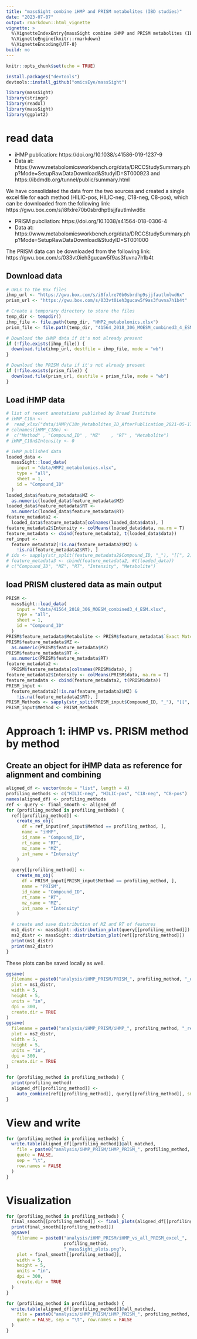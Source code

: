 ```yaml
---
title: "massSight combine iHMP and PRISM metabolites (IBD studies)"
date: "2023-07-07"
output: rmarkdown::html_vignette
vignette: >
  %\VignetteIndexEntry{massSight combine iHMP and PRISM metabolites (IBD studies)}
  %\VignetteEngine{knitr::rmarkdown}
  %\VignetteEncoding{UTF-8}
build: no
---
```



```r
knitr::opts_chunk$set(echo = TRUE)
```

```r
install.packages("devtools")
devtools::install_github("omicsEye/massSight")
```



```r
library(massSight)
library(stringr)
library(readxl)
library(massSight)
library(ggplot2)
```


# read data 

- iHMP publication: https://doi.org/10.1038/s41586-019-1237-9
- Data at: https://www.metabolomicsworkbench.org/data/DRCCStudySummary.php?Mode=SetupRawDataDownload&StudyID=ST000923 and https://ibdmdb.org/tunnel/public/summary.html

We have consolidated the data from the two sources and created a single excel file for each method (HILIC-pos, HILIC-neg, C18-neg, C8-pos), which can be downloaded from the following link: https://gwu.box.com/s/i8fxlre70b0sbrdhp9sjjfautlmlwd6x

- PRISM pubcliation: https://doi.org/10.1038/s41564-018-0306-4
- Data at: https://www.metabolomicsworkbench.org/data/DRCCStudySummary.php?Mode=SetupRawDataDownload&StudyID=ST001000

The PRISM data can be downloaded from the following link: https://gwu.box.com/s/033vt0ieh3gucaw5f9as3fuvna7h1b4t

## Download data

```r
# URLs to the Box files
ihmp_url <- "https://gwu.box.com/s/i8fxlre70b0sbrdhp9sjjfautlmlwd6x"
prism_url <- "https://gwu.box.com/s/033vt0ieh3gucaw5f9as3fuvna7h1b4t"

# Create a temporary directory to store the files
temp_dir <- tempdir()
ihmp_file <- file.path(temp_dir, "HMP2_metabolomics.xlsx")
prism_file <- file.path(temp_dir, "41564_2018_306_MOESM_combined3_4_ESM.xlsx")

# Download the iHMP data if it's not already present
if (!file.exists(ihmp_file)) {
  download.file(ihmp_url, destfile = ihmp_file, mode = "wb")
}

# Download the PRISM data if it's not already present
if (!file.exists(prism_file)) {
  download.file(prism_url, destfile = prism_file, mode = "wb")
}
```

## Load iHMP data
```r
# list of recent annotations published by Broad Institute
# iHMP_C18n <-
#  read_xlsx("data/iHMP/C18n_Metabolites_ID_AfterPublication_2021-05-17.xlsx")
# colnames(iHMP_C18n) <-
#  c("Method" , "Compound_ID" , "MZ"    , "RT" , "Metabolite")
# iHMP_C18n$Intensity <- 0

# iHMP published data
loaded_data <-
  massSight::load_data(
    input = "data/HMP2_metabolomics.xlsx",
    type = "all",
    sheet = 1,
    id = "Compound_ID"
  )
loaded_data$feature_metadata$MZ <-
  as.numeric(loaded_data$feature_metadata$MZ)
loaded_data$feature_metadata$RT <-
  as.numeric(loaded_data$feature_metadata$RT)
feature_metadata2 <-
  loaded_data$feature_metadata[colnames(loaded_data$data), ]
feature_metadata2$Intensity <- colMeans(loaded_data$data, na.rm = T)
feature_metadata <- cbind(feature_metadata2, t(loaded_data$data))
ref_input <-
  feature_metadata2[!is.na(feature_metadata2$MZ) &
    !is.na(feature_metadata2$RT), ]
# ids <- sapply(str_split(feature_metadata2$Compound_ID, "_"), "[[", 2)
# feature_metadata3 <- cbind(feature_metadata2, #t(loaded_data))
# c("Compound_ID", "MZ", "RT", "Intensity", "Metabolite")
```


## load PRISM clustered data as main output 

```r
PRISM <-
  massSight::load_data(
    input = "data/41564_2018_306_MOESM_combined3_4_ESM.xlsx",
    type = "all",
    sheet = 1,
    id = "Compound_ID"
  )
PRISM$feature_metadata$Metabolite <- PRISM$feature_metadata$`Exact Match to Standard (* = isomer family)`
PRISM$feature_metadata$MZ <-
  as.numeric(PRISM$feature_metadata$MZ)
PRISM$feature_metadata$RT <-
  as.numeric(PRISM$feature_metadata$RT)
feature_metadata2 <-
  PRISM$feature_metadata[colnames(PRISM$data), ]
feature_metadata2$Intensity <- colMeans(PRISM$data, na.rm = T)
feature_metadata <- cbind(feature_metadata2, t(PRISM$data))
PRISM_input <-
  feature_metadata2[!is.na(feature_metadata2$MZ) &
    !is.na(feature_metadata2$RT), ]
PRISM_Methods <- sapply(str_split(PRISM_input$Compound_ID, "_"), "[[", 1)
PRISM_input$Method <- PRISM_Methods
```
# Approach 1: iHMP vs. PRISM method by method


## Create an object for iHMP data as reference for alignment and combining 

```r
aligned_df <- vector(mode = "list", length = 4)
profiling_methods <- c("HILIC-neg", "HILIC-pos", "C18-neg", "C8-pos")
names(aligned_df) <- profiling_methods
ref <- query <- final_smooth <- aligned_df
for (profiling_method in profiling_methods) {
  ref[[profiling_method]] <-
    create_ms_obj(
      df = ref_input[ref_input$Method == profiling_method, ],
      name = "iHMP",
      id_name = "Compound_ID",
      rt_name = "RT",
      mz_name = "MZ",
      int_name = "Intensity"
    )

  query[[profiling_method]] <-
    create_ms_obj(
      df = PRISM_input[PRISM_input$Method == profiling_method, ],
      name = "PRISM",
      id_name = "Compound_ID",
      rt_name = "RT",
      mz_name = "MZ",
      int_name = "Intensity"
    )

  # create and save distribution of MZ and RT of features
  ms1_distr <- massSight::distribution_plot(query[[profiling_method]])
  ms2_distr <- massSight::distribution_plot(ref[[profiling_method]])
  print(ms1_distr)
  print(ms2_distr)
}
```

These plots can be saved locally as well.

```r
ggsave(
  filename = paste0("analysis/iHMP_PRISM/PRISM_", profiling_method, "_query_distr_plot.png"),
  plot = ms1_distr,
  width = 5,
  height = 5,
  units = "in",
  dpi = 300,
  create.dir = TRUE
)
ggsave(
  filename = paste0("analysis/iHMP_PRISM/iHMP_", profiling_method, "_ref_distr_plot.png"),
  plot = ms2_distr,
  width = 5,
  height = 5,
  units = "in",
  dpi = 300,
  create.dir = TRUE
)
```

```r
for (profiling_method in profiling_methods) {
  print(profiling_method)
  aligned_df[[profiling_method]] <-
    auto_combine(ref[[profiling_method]], query[[profiling_method]], smooth_method = "gam", log = NULL)
}
```

# View and write
```r
for (profiling_method in profiling_methods) {
  write.table(aligned_df[[profiling_method]]@all_matched,
    file = paste0("analysis/iHMP_PRISM/iHMP_PRISM_", profiling_method, "_excel.tsv"),
    quote = FALSE,
    sep = "\t",
    row.names = FALSE
  )
}
```

# Visualization

```r
for (profiling_method in profiling_methods) {
  final_smooth[[profiling_method]] <- final_plots(aligned_df[[profiling_method]])
  print(final_smooth[[profiling_method]])
  ggsave(
    filename = paste0("analysis/iHMP_PRISM/iHMP_vs_all_PRISM_excel_",
                      profiling_method, 
                      "_massSight_plots.png"),
    plot = final_smooth[[profiling_method]],
    width = 5,
    height = 5,
    units = "in",
    dpi = 300,
    create.dir = TRUE
  )
}
```
```r
for (profiling_method in profiling_methods) {
  write.table(aligned_df[[profiling_method]]@all_matched,
    file = paste0("analysis/iHMP_PRISM/iHMP_PRISM_", profiling_method, "_excel.tsv"),
    quote = FALSE, sep = "\t", row.names = FALSE
  )
}
```
